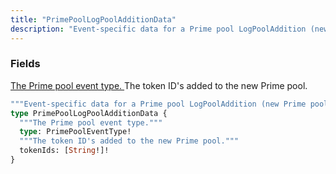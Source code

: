 ```yaml
---
title: "PrimePoolLogPoolAdditionData"
description: "Event-specific data for a Prime pool LogPoolAddition (new Prime pool) transaction."
---
```


### Fields

<a href="/api-reference/types/primepooleventtype">
  <ResponseField name="type" type="PrimePoolEventType!" required>
    The Prime pool event type.
  </ResponseField>
</a>

<ResponseField name="tokenIds" type="[String!]!" required>
  The token ID's added to the new Prime pool.
</ResponseField>


```graphql PrimePoolLogPoolAdditionData
"""Event-specific data for a Prime pool LogPoolAddition (new Prime pool) transaction."""
type PrimePoolLogPoolAdditionData {
  """The Prime pool event type."""
  type: PrimePoolEventType!
  """The token ID's added to the new Prime pool."""
  tokenIds: [String!]!
}
```
